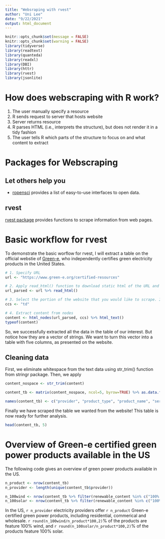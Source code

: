```yaml
---
title: "Websraping with rvest"
author: "Uni Lee"
date: "9/22/2021"
output: html_document
---
```


```r
knitr::opts_chunk$set(message = FALSE)
knitr::opts_chunk$set(warning = FALSE)
library(tidyverse)
library(readtext)
library(quanteda)
library(readxl)
library(DBI)
library(httr)
library(rvest)
library(jsonlite)
```
# How does webscraping with R work? 
1) The user manually specify a resource
2) R sends request to server that hosts website
3) Server returns resource
4) R parses HTML (i.e., interprets the structure), but does not render it in a tidy fashion
5) The user tells R which parts of the structure to focus on and what content to extract

# Packages for Webscraping
## Let others help you
- [ropensci](https://ropensci.org/) provides a list of easy-to-use interfaces to open data.

## rvest
[rvest package](https://github.com/tidyverse/rvest) provides functions to scrape information from web pages. 

# Basic workflow for rvest

To demonstrate the basic worflow for rvest, I will extract a table on the official webstie of [Green-e](https://www.green-e.org/), who independently certifies green electricity products in the United States. 

```r
# 1. Specify URL
url <- "https://www.green-e.org/certified-resources"

# 2. Apply read_html() function to download static html of the URL and parse it into an xml file
url_parsed <- url %>% read_html()

# 3. Select the portion of the website that you would like to scrape. I used a Google Chrome extension called "CCSViewer" to select the element. 
ccs <- "td"

# 4. Extract content from nodes
content <- html_nodes(url_parsed, ccs) %>% html_text()
typeof(content)
```

So, we successfully extracted all the data in the table of our interest. But notice how they are a vector of strings. We want to turn this vector into a table with five columns, as presented on the website. 

## Cleaning data

First, we eliminate whitespace from the text data using str_trim() function from stringr package.  Then, we apply 

```r
content_nospace <- str_trim(content) 

content_tb <- matrix(content_nospace, ncol=5, byrow=TRUE) %>% as.data.frame()

names(content_tb) <- c("provider", "product_type", "product_name", "service_territory", "renewable_content")

```

Finally we have scraped the table we wanted from the website! This table is now ready for further analysis. 

```r
head(content_tb, 5) 
```

# Overview of Green-e certified green power products available in the US

The following code gives an overview of green power products available in the US. 

```r
n_product <- nrow(content_tb) 
n_provider <- length(unique(content_tb$provider))

n_100wind <- nrow(content_tb %>% filter(renewable_content %in% c("100% Wind")))
n_100solar <- nrow(content_tb %>% filter(renewable_content %in% c("100% Solar")))

```

In the US, `r n_provider` electricity providers offer `r n_product` Green-e certified green power products, including residential, commerical and wholesale. `r round(n_100wind/n_product*100,2)`% of the products are feature 100% wind, and `r round(n_100solar/n_product*100,2)`% of the products feature 100% solar. 




